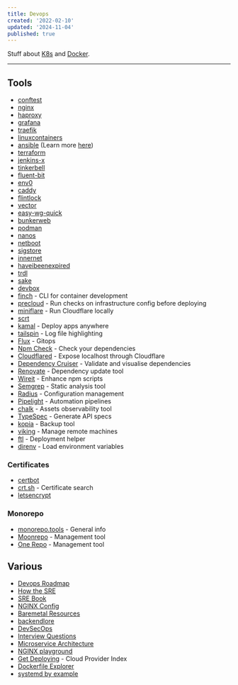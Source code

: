 ```yaml
---
title: Devops
created: '2022-02-10'
updated: '2024-11-04'
published: true
---
```


Stuff about [K8s](/notes/k8s) and [Docker](/notes/docker).

---

## Tools

-   [conftest](https://github.com/open-policy-agent/conftest)
-   [nginx](https://www.nginx.com/)
-   [haproxy](https://www.haproxy.com/)
-   [grafana](https://grafana.com/)
-   [traefik](https://github.com/traefik/traefik)
-   [linuxcontainers](https://linuxcontainers.org/)
-   [ansible](https://www.ansible.com/) (Learn more [here](https://docs.ansible.com/ansible/latest/getting_started))
-   [terraform](https://www.terraform.io/)
-   [jenkins-x](https://github.com/jenkins-x/jx)
-   [tinkerbell](https://github.com/tinkerbell/tink)
-   [fluent-bit](https://github.com/fluent/fluent-bit/)
-   [env0](https://www.env0.com/)
-   [caddy](https://github.com/caddyserver/caddy)
-   [flintlock](https://github.com/weaveworks-liquidmetal/flintlock)
-   [vector](https://github.com/vectordotdev/vector)
-   [easy-wg-quick](https://github.com/burghardt/easy-wg-quick)
-   [bunkerweb](https://github.com/bunkerity/bunkerweb)
-   [podman](https://github.com/containers/podman)
-   [nanos](https://github.com/nanovms/nanos)
-   [netboot](https://github.com/netbootxyz/netboot.xyz)
-   [sigstore](https://www.sigstore.dev/)
-   [innernet](https://github.com/tonarino/innernet)
-   [haveibeenexpired](https://www.haveibeenexpired.com/)
-   [trdl](https://github.com/werf/trdl)
-   [sake](https://github.com/alajmo/sake)
-   [devbox](https://github.com/jetpack-io/devbox)
-   [finch](https://github.com/runfinch/finch) - CLI for container development
-   [precloud](https://github.com/tinystacks/precloud) - Run checks on infrastructure config before deploying
-   [miniflare](https://miniflare.dev/) - Run Cloudflare locally
-   [scrt](https://github.com/loderunner/scrt)
-   [kamal](https://github.com/basecamp/kamal) - Deploy apps anywhere
-   [tailspin](https://github.com/bensadeh/tailspin) - Log file highlighting
-   [Flux](https://fluxcd.io/) - Gitops
-   [Npm Check](https://github.com/dylang/npm-check) - Check your dependencies
-   [Cloudflared](https://github.com/JacobLinCool/node-cloudflared) - Expose localhost through Cloudflare
-   [Dependency Cruiser](https://github.com/sverweij/dependency-cruiser) - Validate and visualise dependencies
-   [Renovate](https://github.com/renovatebot/renovate) - Dependency update tool
-   [Wireit](https://github.com/google/wireit) - Enhance npm scripts
-   [Semgrep](https://github.com/semgrep/semgrep) - Static analysis tool
-   [Radius](https://github.com/radius-project/radius) - Configuration management
-   [Pipelight](https://github.com/pipelight/pipelight) - Automation pipelines
-   [chalk](https://github.com/crashappsec/chalk) - Assets observability tool
-   [TypeSpec](https://github.com/microsoft/typespec) - Generate API specs
-   [kopia](https://github.com/kopia/kopia) - Backup tool
-   [viking](https://github.com/d3witt/viking) - Manage remote machines
-   [ftl](https://github.com/yarlson/ftl) - Deployment helper
-   [direnv](https://github.com/direnv/direnv) - Load environment variables

### Certificates

-   [certbot](https://certbot.eff.org/)
-   [crt.sh](https://crt.sh/) - Certificate search
-   [letsencrypt](https://letsencrypt.org/)

### Monorepo

-   [monorepo.tools](https://monorepo.tools/) - General info
-   [Moonrepo](https://moonrepo.dev/) - Management tool
-   [One Repo](https://onerepo.tools/) - Management tool

## Various

-   [Devops Roadmap](https://roadmap.sh/devops)
-   [How the SRE](https://github.com/upgundecha/howtheysre)
-   [SRE Book](https://sre.google/sre-book/table-of-contents/)
-   [NGINX Config](https://www.digitalocean.com/community/tools/nginx)
-   [Baremetal Resources](https://github.com/alexellis/awesome-baremetal)
-   [backendlore](https://github.com/fpereiro/backendlore)
-   [DevSecOps](https://github.com/sottlmarek/DevSecOps)
-   [Interview Questions](https://github.com/bregman-arie/devops-exercises)
-   [Microservice Architecture](https://microservices.io)
-   [NGINX playground](https://nginx-playground.wizardzines.com/)
-   [Get Deploying](https://getdeploying.com/) - Cloud Provider Index
-   [Dockerfile Explorer](https://depot.dev/dockerfile-explorer)
-   [systemd by example](https://systemd-by-example.com/)
